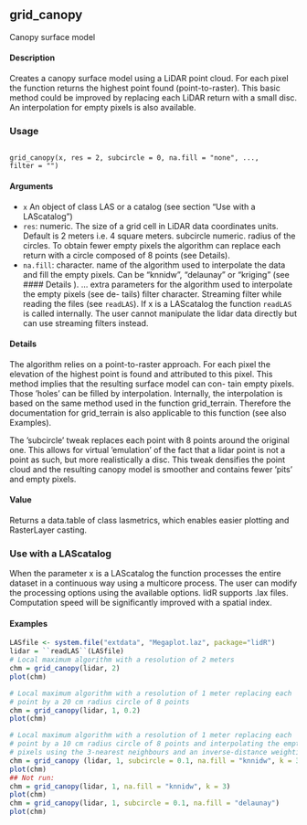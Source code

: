 ## grid_canopy
Canopy surface model

#### Description 

Creates a canopy surface model using a LiDAR point cloud. For each pixel the function returns
the highest point found (point-to-raster). This basic method could be improved by replacing each
LiDAR return with a small disc. An interpolation for empty pixels is also available.

### Usage
<pre><code>
grid_canopy(x, res = 2, subcircle = 0, na.fill = "none", ...,
filter = "")
</code></pre>
#### Arguments 

* ``x`` An object of class LAS or a catalog (see section "Use with a LAScatalog")
* ``res``: numeric. The size of a grid cell in LiDAR data coordinates units. Default is 2
meters i.e. 4 square meters.
subcircle numeric. radius of the circles. To obtain fewer empty pixels the algorithm can
replace each return with a circle composed of 8 points (see Details).
* ``na.fill``: character. name of the algorithm used to interpolate the data and fill the empty
pixels. Can be "knnidw", "delaunay" or "kriging" (see 
#### Details 
).
... extra parameters for the algorithm used to interpolate the empty pixels (see de-
tails)
filter character. Streaming filter while reading the files (see ``readLAS``). If x is a LAScatalog
the function ``readLAS`` is called internally. The user cannot manipulate the lidar
data directly but can use streaming filters instead.

#### Details 

The algorithm relies on a point-to-raster approach. For each pixel the elevation of the highest point
is found and attributed to this pixel. This method implies that the resulting surface model can con-
tain empty pixels. Those ’holes’ can be filled by interpolation. Internally, the interpolation is based
on the same method used in the function grid_terrain. Therefore the documentation for grid_terrain
is also applicable to this function (see also Examples).

The ’subcircle’ tweak replaces each point with 8 points around the original one. This allows for
virtual ’emulation’ of the fact that a lidar point is not a point as such, but more realistically a disc.
This tweak densifies the point cloud and the resulting canopy model is smoother and contains fewer
’pits’ and empty pixels.

#### Value 

Returns a data.table of class lasmetrics, which enables easier plotting and RasterLayer casting.

### Use with a LAScatalog
When the parameter x is a LAScatalog the function processes the entire dataset in a continuous way
using a multicore process. The user can modify the processing options using the available options.
lidR supports .lax files. Computation speed will be significantly improved with a spatial index.

#### Examples   
```r
LASfile <- system.file("extdata", "Megaplot.laz", package="lidR")
lidar = ``readLAS``(LASfile)
# Local maximum algorithm with a resolution of 2 meters
chm = grid_canopy(lidar, 2)
plot(chm)
```
```r
# Local maximum algorithm with a resolution of 1 meter replacing each
# point by a 20 cm radius circle of 8 points
chm = grid_canopy(lidar, 1, 0.2)
plot(chm)
```
```r
# Local maximum algorithm with a resolution of 1 meter replacing each
# point by a 10 cm radius circle of 8 points and interpolating the empty
# pixels using the 3-nearest neighbours and an inverse-distance weighting.
chm = grid_canopy (lidar, 1, subcircle = 0.1, na.fill = "knnidw", k = 3, p = 2)
plot(chm)
## Not run:
chm = grid_canopy(lidar, 1, na.fill = "knnidw", k = 3)
plot(chm)
chm = grid_canopy(lidar, 1, subcircle = 0.1, na.fill = "delaunay")
plot(chm)
```
